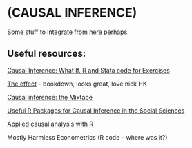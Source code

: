 # **(CAUSAL INFERENCE)** {-#causal}


Some stuff to integrate from [here](https://daaronr.github.io/metrics_discussion/caus-inf-obs.html#caus_inf_obs) perhaps.


## Useful resources: {-}

[Causal Inference: What If. R and Stata code for Exercises](https://remlapmot.github.io/cibookex-r/)

[The effect](https://www.theeffectbook.net/) -- bookdown, looks great, love nick HK

[Causal inference: the Mixtape](https://www.scunning.com/mixtape.html)

[Useful R Packages for Causal Inference in the Social Sciences](https://www.dhidalgo.me/post/useful-r-packages-for-causal-inference-in-the-social-sciences/)

[Applied causal analysis with R](https://bookdown.org/paul/applied-causal-analysis/)

Mostly Harmless Econometrics (R code -- where was it?)



